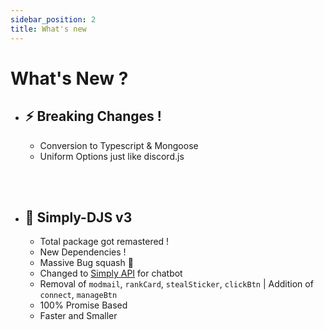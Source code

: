 ---
sidebar_position: 2
title: What's new
---

# What's New ?

- ## ⚡ Breaking Changes !
  * Conversion to Typescript & Mongoose
  * Uniform Options just like discord.js

<br></br>

- ## 🔨 Simply-DJS v3
  * Total package got remastered !
  * New Dependencies !
  * Massive Bug squash 🐞
  * Changed to [Simply API](https://simplyapi.js.org) for chatbot
  * Removal of `modmail`, `rankCard`, `stealSticker`, `clickBtn` | Addition of `connect`, `manageBtn`
  * 100% Promise Based
  * Faster and Smaller